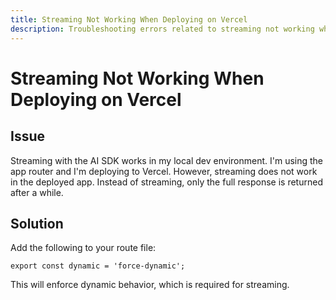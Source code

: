 ```yaml
---
title: Streaming Not Working When Deploying on Vercel
description: Troubleshooting errors related to streaming not working when deploying on Vercel.
---
```


# Streaming Not Working When Deploying on Vercel

## Issue

Streaming with the AI SDK works in my local dev environment. I'm using the app router and I'm deploying to Vercel.
However, streaming does not work in the deployed app. Instead of streaming, only the full response is returned after a while.

## Solution

Add the following to your route file:

```tsx
export const dynamic = 'force-dynamic';
```

This will enforce dynamic behavior, which is required for streaming.
